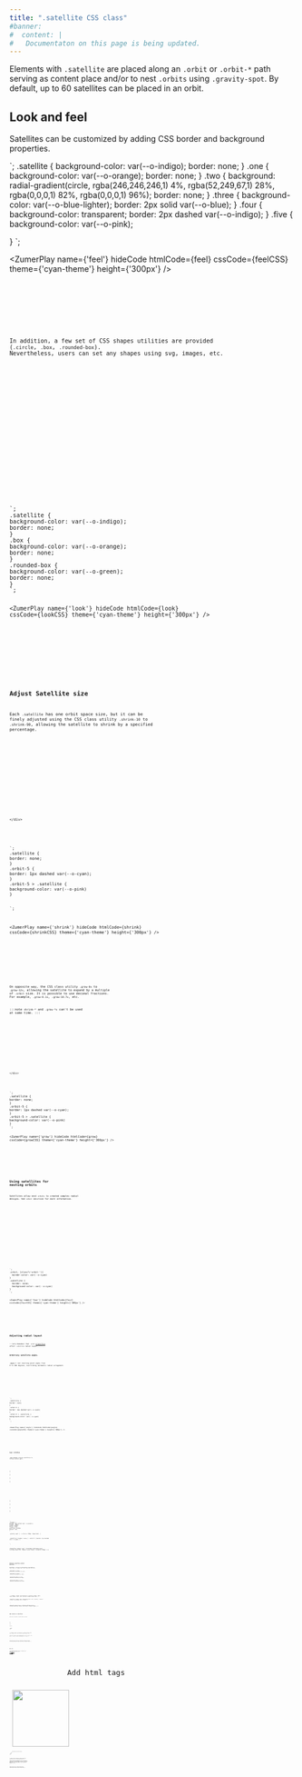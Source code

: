 ```yaml
---
title: ".satellite CSS class"
#banner: 
#  content: |
#   Documentaton on this page is being updated.
---
```



Elements with `.satellite` are placed along an `.orbit` or `.orbit-*` path serving as content place and/or to nest `.orbits` using `.gravity-spot`.  By default, up to 60 satellites can be placed in an orbit. 

## Look and feel

Satellites can be customized by adding CSS border and background properties. 

<div class="bigbang">
  <div class="gravity-spot">
    <div class="orbit-5">
      <div class="satellite one"></div>
      <div class="satellite two"></div>
      <div class="satellite three"></div>
      <div class="satellite four"></div>
      <div class="satellite five"></div>
    </div>
  </div>
</div>
`;
.satellite {
background-color: var(--o-indigo);
border: none;
}
.one {
background-color: var(--o-orange);
border: none;
}
.two {
background: radial-gradient(circle, rgba(246,246,246,1) 4%, rgba(52,249,67,1) 28%, rgba(0,0,0,1) 82%, rgba(0,0,0,1) 96%);
border: none;
}
.three {
background-color: var(--o-blue-lighter);
border: 2px solid var(--o-blue);
}
.four {
background-color: transparent;
border: 2px dashed var(--o-indigo);
}
.five {
background-color: var(--o-pink);

}
`;

<ZumerPlay name={'feel'} hideCode htmlCode={feel} cssCode={feelCSS} theme={'cyan-theme'} height={'300px'} />

<Tabs>
  <TabItem label="HTML" icon="seti:html">
    <Code code={feel} lang="html" />
  </TabItem>
  <TabItem label="CSS" icon="seti:css">
    <Code wrap code={feelCSS} lang="css" />
  </TabItem>
</Tabs>





In addition, a few set of CSS shapes utilities are provided (`.circle`, `.box`, `.rounded-box`). Nevertheless, users can set any shapes using svg, images, etc.



<div class="bigbang">
  <div class="gravity-spot">
    <div class="orbit-5">
      <div class="satellite"></div>
      <div class="satellite"></div>
      <div class="satellite box"></div>
      <div class="satellite box"></div>
      <div class="satellite rounded-box"></div>
      <div class="satellite rounded-box"></div>
    </div>
  </div>
</div>
`;
.satellite {
background-color: var(--o-indigo);
border: none;
}
.box {
background-color: var(--o-orange);
border: none;
}
.rounded-box {
background-color: var(--o-green);
border: none;
}
`;

<ZumerPlay name={'look'} hideCode htmlCode={look} cssCode={lookCSS} theme={'cyan-theme'} height={'300px'} />

<Tabs>
  <TabItem label="HTML" icon="seti:html">
    <Code code={look} lang="html" />
  </TabItem>
  <TabItem label="CSS" icon="seti:css">
    <Code wrap code={lookCSS} lang="css" />
  </TabItem>
</Tabs>



## Adjust Satellite size

Each `.satellite` has one orbit space size, but it can be finely adjusted using the CSS class utility `.shrink-10` to `.shrink-90`, allowing the satellite to shrink by a specified percentage. 


<div class="bigbang">
  <div class="gravity-spot">
    <div class="orbit-5">
      <div class="satellite "></div>
      <div class="satellite shrink-30"></div>
      <div class="satellite shrink-60"></div>
      <div class="satellite shrink-90"></div>
     
    </div>
  </div>
</div>
`;
.satellite {
border: none;
}
.orbit-5 {
border: 1px dashed var(--o-cyan);
}
.orbit-5 > .satellite {
background-color: var(--o-pink)
}

`;

<ZumerPlay name={'shrink'} hideCode htmlCode={shrink} cssCode={shrinkCSS} theme={'cyan-theme'} height={'300px'} />

<Tabs>
  <TabItem label="HTML" icon="seti:html">
    <Code code={shrink} lang="html" />
  </TabItem>
  <TabItem label="CSS" icon="seti:css">
    <Code code={shrinkCSS} lang="css" />
  </TabItem>
</Tabs>

On opposite way, the CSS class utility `.grow-0x` to `.grow-12x`, allowing the satellite to expand by a multiple of `.orbit` size. It is possible to use decimal fractions. For example,  `.grow-0.1x`,  `.grow-10.7x`, etc.

:::note
`shrink-*` and `.grow-*x` can't be used at same time.
:::


<div class="bigbang">
  <div class="gravity-spot">
    <div class="orbit-5">
      <div class="satellite grow-0.5x "></div>
      <div class="satellite grow-2x"></div>
      <div class="satellite grow-3x"></div>
      <div class="satellite grow-3.5x"></div>
     
    </div>
  </div>
</div>
`;
.satellite {
border: none;
}
.orbit-5 {
border: 1px dashed var(--o-cyan);
}
.orbit-5 > .satellite {
background-color: var(--o-pink)
}
`;

<ZumerPlay name={'grow'} hideCode htmlCode={grow} cssCode={growCSS} theme={'cyan-theme'} height={'300px'} />

<Tabs>
  <TabItem label="HTML" icon="seti:html">
    <Code code={grow} lang="html" />
  </TabItem>
  <TabItem label="CSS" icon="seti:css">
    <Code code={growCSS} lang="css" />
  </TabItem>
</Tabs>


## Using satellites for nesting orbits
Satellites allow nest `orbits` to created complex radial designs. See `orbit` secction for more information.

<div class="bigbang">
  <div class="gravity-spot">
    <div class="orbit-4">
      <div class="satellite">
        <div class="gravity-spot">
          <div class="orbit"></div>
          <div class="orbit"></div>
        </div>
      </div>
    </div>
  </div>
</div>
`;
.orbit, [class*='orbit-']{
  border-color: var(--o-cyan)
}
.satellite {
  border: none;
  background-color: var(--o-cyan)
}
`;

<ZumerPlay name={'four'} hideCode htmlCode={four} cssCode={fourCSS} theme={'cyan-theme'} height={'300px'} />

<Tabs>
  <TabItem label="HTML" icon="seti:html">
    <Code code={four} lang="html" />
  </TabItem>
  <TabItem label="CSS" icon="seti:css">
    <Code code={fourCSS} lang="css" />
  </TabItem>
</Tabs>



## Adjusting radial layout

:::note
Remember that `.orbit` [properties](/orbit-docs/elements/orbit/#distribution-of-orbit-children-elements) affect `.satellite` radial layout. 
:::

### Arbitrary satellite angle.

**`.angle-*`:** Set starting point angle from 0 to 360 degrees, overrriding automatic radial arragement.

<div class="bigbang">
  <div class="gravity-spot">
    <div class="orbit-5">
      <div class="satellite angle-315"></div>
    </div>
  </div>
</div>
`;
.satellite {
border: none;
}
.orbit-5 {
border: 1px dashed var(--o-cyan);
}
.orbit-5 > .satellite {
background-color: var(--o-cyan)
}
`;

<ZumerPlay name={'angle'} hideCode htmlCode={angle} cssCode={angleCSS} theme={'cyan-theme'} height={'300px'} />

<Tabs>
  <TabItem label="HTML" icon="seti:html">
    <Code code={angle} lang="html" />
  </TabItem>
  <TabItem label="CSS" icon="seti:css">
    <Code code={angleCSS} lang="css" />
  </TabItem>
</Tabs>

### Sync rotation
**`.sync-rotation`** informs satellites to follow orbital path.

<div class="wrapper">
  <div class="bigbang">
    <div class="gravity-spot">
      <div class="orbit-5">
        <div class="satellite">🔻</div>
        <div class="satellite">🔻</div>
        <div class="satellite">🔻</div>
        <div class="satellite">🔻</div>
      </div>
    </div>
  </div>
</div>
<div class="wrapper">
  <div class="bigbang">
    <div class="gravity-spot">
      <div class="orbit-5">
        <div class="satellite sync-rotation">🔻</div>
        <div class="satellite sync-rotation">🔻</div>
        <div class="satellite sync-rotation">🔻</div>
        <div class="satellite sync-rotation">🔻</div>
      </div>
    </div>
  </div>
</div>
`;
.wrapper {
border: 1px dotted var(--o-purple);
height: 180px;
width: 180px;
float: left;
overflow: hidden;
margin: 5px;
}

.gravity-spot {
--o-force: 200px !important;
}

.satellite {
border: none;
}
.orbit-5 {
border: 1px dashed var(--o-cyan);
}

`;

<ZumerPlay name={'sync'} hideCode htmlCode={sync} cssCode={syncCSS} theme={'cyan-theme'} height={'300px'} />

<Tabs>
  <TabItem label="HTML" icon="seti:html">
    <Code code={sync} lang="html" />
  </TabItem>
  <TabItem label="CSS" icon="seti:css">
    <Code code={syncCSS} lang="css" />
  </TabItem>
</Tabs>

### Relative satellite orbital position

By default, `.satellite` is positioned in the middle of orbit path. To change that, there some CSS utilities:

**`.inner-orbit`:** To place an`.satellite` just below its orbit.

**`.outer-orbit`:** To place `.satellite` just above its orbit.

**`.quarter-inner-orbit`:** To place `.satellite` a 25% into its orbit.

**`.quarter-outer-orbit`:** To place `.satellite` a 25% outer its orbit.


  <div class="bigbang">
    <div class="gravity-spot">
      <div class="orbit-5">
        <div class="satellite grow-1x outer-orbit "></div>
        <div class="satellite grow-1x quarter-outer-orbit"></div>
        <div class="satellite grow-1x quarter-inner-orbit"></div>
        <div class="satellite grow-1x inner-orbit"></div>
      </div>
    </div>
  </div>

`;
.wrapper {
border: 1px dotted var(--o-purple);
height: 250px;
width: 250px;
float: left;
overflow: hidden;
margin: 5px;
}


.satellite {
border: none;
background-color: var(--o-pink)
}
.orbit-5 {
border: 1px dashed var(--o-cyan);
}

`;

<ZumerPlay name={'inner'} hideCode htmlCode={inner} cssCode={innerCSS} theme={'cyan-theme'} height={'300px'} />

<Tabs>
  <TabItem label="HTML" icon="seti:html">
    <Code code={inner} lang="html" />
  </TabItem>
  <TabItem label="CSS" icon="seti:css">
    <Code code={innerCSS} lang="css" />
  </TabItem>
</Tabs>



## Add content to satellites
Satellites are suitable to render different content. 


  <div class="bigbang">
    <div class="gravity-spot">
      <div class="orbit-5">
        <div class="satellite grow-1x">Add</div>
        <div class="satellite grow-1x">text</div>
        <div class="satellite grow-1.8x">content</div>
       
      </div>
    </div>
  </div>

`;
.wrapper {
border: 1px dotted var(--o-purple);
height: 250px;
width: 250px;
float: left;
overflow: hidden;
margin: 5px;
}


.satellite {
border: none;
background-color: var(--o-pink);
color: white;
}
.orbit-5 {
border: 1px dashed var(--o-cyan);
}

`;

<ZumerPlay name={'nocapsule'} hideCode htmlCode={nocapsule} cssCode={nocapsuleCSS} theme={'cyan-theme'} height={'300px'} />

<Tabs>
  <TabItem label="HTML" icon="seti:html">
    <Code code={nocapsule} lang="html" />
  </TabItem>
  <TabItem label="CSS" icon="seti:css">
    <Code code={nocapsuleCSS} lang="css" />
  </TabItem>
</Tabs>

### With `.capsule`
If other content than characters is used, it is desirable to use `.capsule` element inside a `.satellite`. See `capsule` [reference on documentation](/orbit-docs/elements/capsule).



  <div class="bigbang">
    <div class="gravity-spot">
      <div class="orbit-5">
        <div class="satellite grow-2x rounded-box">
          <div class="capsule">
            <span style="color:  var(--o-blue); font-size:13px; ">
             Add html tags
            </span>
          </div>
        </div>
        <div class="satellite grow-2x"> 
          <div class="capsule ">
            <img src="/orbit-docs/favicon.svg" width="100"/>
          </div>
        </div>
        <div class="satellite sync-rotation">
         <div class="capsule title flip">
          Inside capsule you can put any content
      
          </div>
        </div>
      </div>
    </div>
  </div>

`;
.wrapper {
border: 1px dotted var(--o-purple);
height: 250px;
width: 250px;
float: left;
overflow: hidden;
margin: 5px;
}


.satellite {
border: none;
background-color: var(--o-blue-lighter)
}
.satellite:last-child {
background-color: transparent
}
.title {
width: 150px;
border: 1px solid var(--o-green);
color:  var(--o-green-dark);
background-color: var(--o-green-lighter);
}
.orbit-5 {
border: 1px dashed var(--o-cyan);
}

`;

<ZumerPlay name={'capsule'} hideCode htmlCode={capsule} cssCode={capsuleCSS} theme={'cyan-theme'} height={'300px'} />

<Tabs>
  <TabItem label="HTML" icon="seti:html">
    <Code code={capsule} lang="html" />
  </TabItem>
  <TabItem label="CSS" icon="seti:css">
    <Code code={capsuleCSS} lang="css" />
  </TabItem>
</Tabs>






